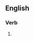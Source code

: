 ==English==

===Verb===
{{head|en|present participle}}

# {{present participle of|disaggregate|lang=en|nocat=1}}